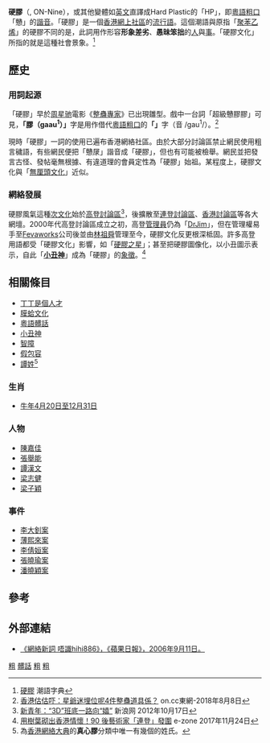 {{otheruses|other=一种石油材料|硬膠}}

'''硬膠'''（{{lang-en|ON9}}, ON-Nine），或其他變體如[[英文|英文]]直譯成Hard Plastic的「HP」，即[[粵語粗口|粵語粗口]]「戇{{Link-yue|㞗}}」的[[諧音|諧音]]。「硬膠」是一個[[香港|香港]][[網上社區|網上社區]]的[[流行語|流行語]]。這個潮語與原指「[[聚苯乙烯|聚苯乙烯]]」的硬膠不同的是，此詞用作形容'''形象差劣'''、'''愚昧笨拙'''的[[個人|人]]與[[事物|事]]。「硬膠文化」所指的就是這種社會景象。<ref>[https://hkdic.my-helper.com/%E7%A1%AC%E8%86%A0/ 硬膠] {{Wayback|url=https://hkdic.my-helper.com/%E7%A1%AC%E8%86%A0/ |date=20190611025636 }} 潮語字典</ref>

== 歷史 ==
===用詞起源===
「硬膠」早於[[周星驰|周星驰]]電影《[[整蠱專家|整蠱專家]]》已出現雛型。戲中一台詞「超級戇膠膠」可見，'''「膠（gaau<sup>1</sup>）」'''字是用作借代[[粵語髒話|粵語粗口]]的'''「{{Link-yue|㞗}}」'''字（音 /gau<sup>1</sup>/）。<ref>[https://hk.on.cc/hk/bkn/cnt/lifestyle/20180809/bkn-20180809080030976-0809_00982_001.html 香港估估吓：星爺迷埋位呢4件整蠱道具係？] {{Wayback|url=https://hk.on.cc/hk/bkn/cnt/lifestyle/20180809/bkn-20180809080030976-0809_00982_001.html |date=20190528095204 }} on.cc東網-2018年8月8日{{zh-hk}}</ref>

現時「硬膠」一詞的使用已遍布香港網絡社區。由於大部分討論區禁止網民使用粗言穢語，有些網民便把「戇㞗」諧音成「硬膠」，但也有可能被檢舉。網民並把發言古怪、發帖毫無根據、有違道理的會員定性為「硬膠」始祖。某程度上，硬膠文化與「[[無厘頭文化|無厘頭文化]]」近似。

===網絡發展===
硬膠風氣這種[[次文化|次文化]]始於[[高登討論區|高登討論區]]<ref>[http://ent.sina.com.cn/m/c/2012-10-17/21293766094.shtml 新青年：“3D”班底一路向“嬉”] {{Wayback|url=http://ent.sina.com.cn/m/c/2012-10-17/21293766094.shtml |date=20190528094744 }} 新浪网 2012年10月17日{{zh-cn}}</ref>，後擴散至[[連登討論區|連登討論區]]、[[香港討論區|香港討論區]]等各大網壇。2000年代高登討論區成立之初，高登[[網站管理員|管理員]]仍為「[[wikia:evchk:DrJim|DrJim]]」，但在管理權易手至[[wikia:evchk:Fevaworks|Fevaworks]]公司後並由[[林祖舜|林祖舜]]管理至今，硬膠文化反更根深柢固。許多高登用語都受「硬膠文化」影響，如「[[wikia:evchk:硬膠之星|硬膠之星]]」；甚至把硬膠圖像化，以小丑圖示表示，自此「'''[[小丑神|小丑神]]'''」成為「硬膠」的[[象徵|象徵]]。<ref>[https://ezone.ulifestyle.com.hk/article/1955376/%E7%94%A8%E6%A8%B9%E8%91%89%E7%A0%8C%E5%87%BA%E9%A6%99%E6%B8%AF%E6%83%85%E6%87%B7%EF%BC%8190%20%E5%BE%8C%E8%97%9D%E8%A1%93%E5%AE%B6%E3%80%8C%E9%80%A3%E7%99%BB%E3%80%8D%E7%99%BC%E5%9C%8D 用樹葉砌出香港情懷！90 後藝術家「連登」發圍] {{Wayback|url=https://ezone.ulifestyle.com.hk/article/1955376/%E7%94%A8%E6%A8%B9%E8%91%89%E7%A0%8C%E5%87%BA%E9%A6%99%E6%B8%AF%E6%83%85%E6%87%B7%EF%BC%8190%20%E5%BE%8C%E8%97%9D%E8%A1%93%E5%AE%B6%E3%80%8C%E9%80%A3%E7%99%BB%E3%80%8D%E7%99%BC%E5%9C%8D |date=20190528094750 }} e-zone 2017年11月24日{{zh-hk}}</ref>

==相關條目==
* [[丁丁是個人才|丁丁是個人才]]
* [[膜蛤文化|膜蛤文化]]
* [[粵語髒話|粵語髒話]]
* [[小丑神|小丑神]]
* [[智障|智障]]
* [[包容#假包容|假包容]]
* [[譚姓|譚姓]]<ref>為[[香港網絡大典|香港網絡大典]]的'''真心膠'''分類中唯一有幾個的姓氏。</ref>

===生肖===
* [[牛#其他|牛年4月20日至12月31日]]

===人物===
* [[陳嘉佳|陳嘉佳]]
* [[張舉能|張舉能]]
* [[1973年#7月|譚漢文]]
* [[梁志健|梁志健]]
* [[梁子穎|梁子穎]]

===事件===
* [[李大釗|李大釗案]]
* [[薄熙來|薄熙來案]]
* [[柴灣118號城巴謀殺案|李倩姮案]]
* [[張華峰#家庭|張曉瑜案]]
* [[潘曉穎案|潘曉穎案]]

==參考==
{{reflist|2}}

==外部連結==
{{wiktionary|戇居}}
*[https://web.archive.org/web/20080110124754/http://www1.appledaily.atnext.com/template/apple_sub/art_main.cfm?iss_id=20060911&sec_id=38163&subsec_id=6038907&art_id=6300986 《網絡新詞 唔識hihi886》，《蘋果日報》，2006年9月11日。]

[[Category:粵語俚語|粗]]
[[Category:髒話|髒話]]
[[Category:香港網絡文化|粗]]
[[Category:互联网用语|粗]]